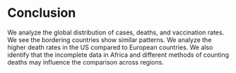 # Conclusion

We analyze the global distribution of cases, deaths, and vaccination rates. We see the bordering countries show similar patterns. We analyze the higher death rates in the US compared to European countries. We also identify that the incomplete data in Africa and different methods of counting deaths may influence the comparison across regions.